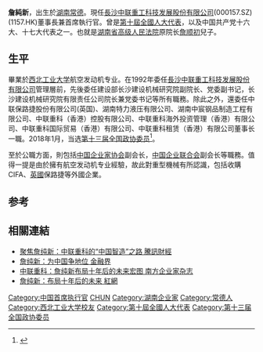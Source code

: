 {{Infobox_Person
| name = 詹純新
|image=
|box_width=
|occupation= 企業家
| period = 
|birth_name=
| other_names =
| Sex = 男
|birth_date= 1955年4月
|birth_place= {{PRC}}[[湖南|湖南]][[常德|常德]]
|death_date= 
|death_place=
| nationality ={{PRC}}
| residence =
| party = {{CPC}}
| religion =
| spouse = 
| relatives =詹顺初（父）
|education= [[西北工业大学|西北工业大学]]航空发动机专业
| past =建设部长沙建设机械研究院職員<br>累升至长沙建设机械研究院副院长<br>党委副书记<br>长沙建设机械研究院长兼党委书记<br>十六大、十七大代表<br>中联重科董事長、旗下所有關係企業董事長<br>兼湖南特力液压公司董事長<br>兼湖南中宸钢品公司董事長<br>兼中联保路捷董事長
| work = [[中联重科|中联重科]]
| award = 
}}

'''詹純新'''{{bd|1955年|4月||}}，出生於[[湖南|湖南]][[常德|常德]]。現任[[長沙中联重工科技发展股份有限公司|長沙中联重工科技发展股份有限公司]](000157.SZ)(1157.HK)董事長兼首席執行官。曾是[[第十屆全國人大代表|第十屆全國人大代表]]，以及中国共产党十六大、十七大代表之一。也就是[[湖南省高级人民法院|湖南省高级人民法院]]原院长[[詹顺初|詹顺初]]兒子。

==生平==
畢業於[[西北工业大学|西北工业大学]]航空发动机专业。在1992年委任[[長沙中联重工科技发展股份有限公司|長沙中联重工科技发展股份有限公司]]管理層前，先後委任建设部长沙建设机械研究院副院长、党委副书记，长沙建设机械研究院有限责任公司院长兼党委书记等所有職務。除此之外，還委任中联保路捷股份有限公司(英国)、湖南特力液压有限公司、湖南中宸钢品制造工程有限公司、中联重科（香港）控股有限公司、中联重科海外投资管理（香港）有限公司、中联重科国际贸易（香港）有限公司、中联重科租赁（香港）有限公司董事长一職。2018年1月，当选[[中国人民政治协商会议第十三届全国委员会委员名单|第十三届全国政协委员]]<ref>{{Cite web|url=http://sports.163.com/18/0126/06/D92BRKK400051C89.html|title=中国人民政治协商会议第十三届全国委员会委员名单|accessdate=2018-01-26|last=|work=网易|archive-url=https://web.archive.org/web/20180127143232/http://sports.163.com/18/0126/06/D92BRKK400051C89.html|archive-date=2018-01-27|dead-url=yes}}</ref>。

至於公職方面，則包括[[中国企业家协会|中国企业家协会]]副会长，[[中国企业联合会|中国企业联合会]]副会长等職務。值得一提是由於擁有航空发动机专业經驗，故此對重型機械有所認識，包括收購CIFA、[[英國|英國]]保路捷等外國企業。

==参考==
{{reflist}}
==相關連結==
*[http://finance.qq.com/a/20110408/004440.htm 聚焦詹纯新：中联重科的“中国智造”之路 騰訊財經] {{Wayback|url=http://finance.qq.com/a/20110408/004440.htm |date=20131217164035 }}
*[http://finance.jrj.com.cn/people/2011/05/0701229911549.shtml 詹纯新：为中国争地位 金融界] {{Wayback|url=http://finance.jrj.com.cn/people/2011/05/0701229911549.shtml |date=20190822080444 }}
*[https://web.archive.org/web/20160304090903/http://www.cnerent.com/xinwen/qushi/20110112/209914.html 中联重科：詹纯新布局十年后的未来宏图 南方企业家杂志]
*[http://news.rednet.cn/c/2011/01/11/2157916.htm 詹纯新：布局十年后的未来 紅網]{{dead link|date=2018年4月 |bot=InternetArchiveBot |fix-attempted=yes }}

{{DEFAULTSORT:Z}}
[[Category:中国首席执行官|Category:中国首席执行官]]
[[Category:詹姓|CHUN]]
[[Category:湖南企业家|Category:湖南企业家]]
[[Category:常德人|Category:常德人]]
[[Category:西北工业大学校友|Category:西北工业大学校友]]
[[Category:第十屆全國人大代表|Category:第十屆全國人大代表]]
[[Category:第十三届全国政协委员|Category:第十三届全国政协委员]]